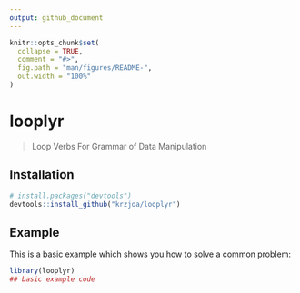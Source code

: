 ```yaml
---
output: github_document
---
```


<!-- README.md is generated from README.Rmd. Please edit that file -->

```r
knitr::opts_chunk$set(
  collapse = TRUE,
  comment = "#>",
  fig.path = "man/figures/README-",
  out.width = "100%"
)
```

# looplyr

<!-- badges: start -->
<!-- badges: end -->

> Loop Verbs For Grammar of Data Manipulation

## Installation
``` r
# install.packages("devtools")
devtools::install_github("krzjoa/looplyr")
```
## Example

This is a basic example which shows you how to solve a common problem:

```r
library(looplyr)
## basic example code
```
